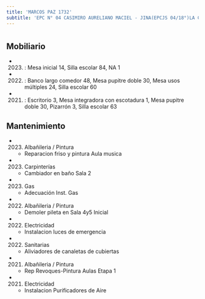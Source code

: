 ```yaml
---
title: 'MARCOS PAZ 1732'
subtitle: 'EPC N° 04 CASIMIRO AURELIANO MACIEL - JINA(EPCJS 04/18°)LA CALESITA DON JOSE'
---
```


#


## Mobiliario

*  (2023) : Mesa inicial 14, Silla escolar 84, NA 1 

*  (2022) : Banco largo comedor 48, Mesa pupitre doble 30, Mesa usos múltiples 24, Silla escolar 60 

*  (2021) : Escritorio 3, Mesa integradora con escotadura 1, Mesa pupitre doble 30, Pizarrón 3, Silla escolar 63 





## Mantenimiento

*  (2023) Albañileria / Pintura 
    + Reparacion friso y pintura Aula musica

*  (2023) Carpinterías 
    + Cambiador en baño Sala 2

*  (2023) Gas 
    + Adecuación Inst. Gas

*  (2022) Albañileria / Pintura 
    + Demoler pileta en Sala 4y5 Inicial

*  (2022) Electricidad 
    + Instalacion luces de emergencia

*  (2022) Sanitarias 
    + Aliviadores de canaletas de cubiertas

*  (2021) Albañileria / Pintura 
    + Rep Revoques-Pintura Aulas Etapa 1

*  (2021) Electricidad 
    + Instalacion Purificadores de Aire



